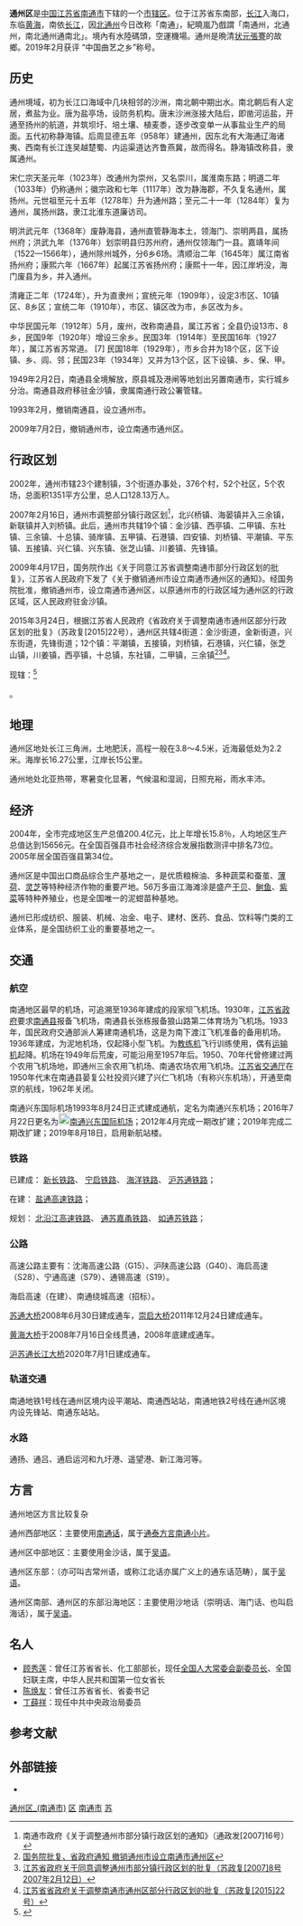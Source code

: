 {{Refimprove |time=2011-05-14T08:07:09+00:00 }}{{Infobox China County
| county  = 通州区
| Photo = Sutong_Bridge.jpg
| Photoname=[[苏通大桥|苏通大桥]]
| map = ChinaNantongTongzhou.png
| map size = 150 
| Pinyin   = Tongzhou Qu
| shortname = 通
| Types = [[市辖区|市辖区]]
| founded = 2009年
| seat = [[金新街道|金新街道]]
| division = 16
| town= 12
| township= 
| subdistrict= 4
| area = 1526平方千米
| area land =  
| area water =  
| census yr = 2015年末
| pop = 126.59万人
| density =  
| leader_title = [[区長|区長]]
| leader_name = [[陈永红|陈永红]]
| leader_title1 = [[区委书记|区委书记]]
| leader_name1 = [[宋乐伟|宋乐伟]]
| GDP = 1462.5亿
| GDP_as_of = 2020
| areacode  = 513
| post code=226300
| carlicense = 苏F
| tree = [[银杏|银杏]]
}}
'''通州区'''是[[中华人民共和国|中国]][[江苏省|江苏省]][[南通市|南通市]]下辖的一个[[市辖区|市辖区]]。位于江苏省东南部，[[长江|长江]]入海口，东临[[黄海|黄海]]，南依[[长江|长江]]，因[[通州区_(北京市)|北通州]]今日改称「南通」，紀曉嵐乃戲謂「南通州，北通州，南北通州通南北」。境內有水陸碼頭，空運機場。通州是晩清[[状元|状元]][[張謇|張謇]]的故鄉。2019年2月获评 “中国曲艺之乡”称号。

== 历史 ==
通州境域，初为长江口海域中几块相邻的沙洲，南北朝中期出水。南北朝后有人定居，煮盐为业。唐为盐亭场，设防务机构。唐末沙洲涨接大陆后，即凿河运盐，开通至扬州的航道，并筑坝圩、培土壤、植麦黍，逐步改变单一从事盐业生产的局面。五代初称静海镇。后周显德五年（958年）建通州，因东北有大海通辽海诸夷、西南有长江连吴越楚蜀、内运渠道达齐鲁燕冀，故而得名。静海镇改称县，隶属通州。

宋仁宗天圣元年（1023年）改通州为崇州，又名崇川，属淮南东路；明道二年（1033年）仍称通州；徽宗政和七年（1117年）改为静海郡，不久复名通州，属扬州。元世祖至元十五年（1278年）升为通州路；至元二十一年（1284年）复为通州，属扬州路，隶江北淮东道廉访司。

明洪武元年（1368年）废静海县，通州直管静海本土，领海门、崇明两县，属扬州府；洪武九年（1376年）划崇明县归苏州府，通州仅领海门一县。嘉靖年间（1522—1566年），通州除州城外，分6乡6场。清顺治二年（1645年）属江南省扬州府；康熙六年（1667年）起属江苏省扬州府；康熙十一年，因江岸坍没，海门废县为乡，并入通州。

清雍正二年（1724年），升为直隶州；宣统元年（1909年），设定3市区、10镇区、8乡区；宣统二年（1910年），市区、镇区改为市，乡区改为乡。

中华民国元年（1912年）5月，废州，改称南通县，属江苏省；全县仍设13市、8乡，民国9年（1920年）增设三余乡。民国3年（1914年）至民国16年（1927年），属江苏省苏常道。 [7]  民国18年（1929年），市乡合并为18个区，区下设镇、乡、闾、邻；民国23年（1934年）又并为13个区，区下设镇、乡、保、甲。

1949年2月2日，南通县全境解放，原县城及港闸等地划出另置南通市，实行城乡分治。南通县政府移驻金沙镇，隶属南通行政公署管辖。

1993年2月，撤销南通县，设立通州市。

2009年7月2日，撤销通州市，设立南通市通州区。

== 行政区划 ==
2002年，通州市辖23个建制镇，3个街道办事处，376个村，52个社区，5个农场，总面积1351平方公里，总人口128.13万人。

2007年2月16日，通州市调整部分镇行政区划<ref>南通市政府《关于调整通州市部分镇行政区划的通知》（通政发[2007]16号）</ref>，北兴桥镇、海晏镇并入三余镇，新联镇并入刘桥镇。此后，通州市共辖19个镇：金沙镇、西亭镇、二甲镇、东社镇、三余镇、十总镇、骑岸镇、五甲镇、石港镇、四安镇、刘桥镇、平潮镇、平东镇、五接镇、兴仁镇、兴东镇、张芝山镇、川姜镇、先锋镇。

2009年4月17日，国务院作出《关于同意江苏省调整南通市部分行政区划的批复》，江苏省人民政府下发了《关于撤销通州市设立南通市通州区的通知》。经国务院批准，撤销通州市，设立南通市通州区，以原通州市的行政区域为通州区的行政区域，区人民政府驻金沙镇。

2015年3月24日，根据江苏省人民政府《省政府关于调整南通市通州区部分行政区划的批复》（苏政复[2015]22号），通州区共辖4街道：金沙街道，金新街道，兴东街道，先锋街道；12个镇：平潮镇，五接镇，刘桥镇，石港镇，兴仁镇，张芝山镇，川姜镇，西亭镇，十总镇，东社镇，二甲镇，三余镇<ref>[https://web.archive.org/web/20150522131536/http://xxgk.tongzhou.gov.cn/xxgk/GovInfoPub/Department/showinfo.aspx?InfoID=92275927-915e-4eb2-a3df-1670e12cbc5c&CategoryNum=001002004001&DeptCode=007 国务院批复、省政府通知 撤销通州市设立南通市通州区]
</ref><ref>[https://web.archive.org/web/20160309181905/http://www.xzqh.org/html/show/js/5495_5.html 江苏省政府关于同意调整通州市部分镇行政区划的批复（苏政复[2007<nowiki>]</nowiki>8号 2007年2月12日）]
</ref><ref>[https://web.archive.org/web/20150522140441/http://xxgk.nantong.gov.cn/govdiropen/jcms_files/jcms1/web1/site/art/2015/3/25/art_5340_406969.html 江苏省省政府关于调整南通市通州区部分行政区划的批复（苏政复[2015<nowiki>]</nowiki>22号）]</ref>。

现辖：<ref>{{PRC admin/ref sgc|32/06/12/000/000}}</ref>

{{PRC admin/children|32/06/12/000/000}}。

== 地理 ==
通州区地处长江三角洲，土地肥沃，高程一般在3.8～4.5米，近海最低处为2.2米。海岸长16.27公里，江岸长15公里。

通州地处北亚热带，寒暑变化显著，气候温和湿润，日照充裕，雨水丰沛。

== 经济 ==
2004年，全市完成地区生产总值200.4亿元，比上年增长15.8％，人均地区生产总值达到15656元。在全国百强县市社会经济综合发展指数测评中排名73位。2005年居全国百强县第34位。

通州区是中国出口商品综合生产基地之一，是优质粮棉油、多种蔬菜和蚕茧、[[薄荷|薄荷]]、[[灵芝|灵芝]]等特种经济作物的重要产地。56万多亩江海滩涂是盛产[[干贝|干贝]]、[[鲥鱼|鲥鱼]]、[[紫菜|紫菜]]等特种养殖业，也是全国唯一的泥蚶苗种基地。

通州已形成纺织、服装、机械、冶金、电子、建材、医药、食品、饮料等门类的工业体系，是全国纺织工业的重要基地之一。

== 交通 ==
=== 航空 ===
南通地区最早的机场，可追溯至1936年建成的段家坝飞机场。1930年，[[江苏省政府|江苏省政府]]要求[[南通县|南通县]]报备飞机场，南通县长张栋报备狼山路第二体育场为飞机场。1933年，国民政府交通部派人筹建南通机场，这是为南下渡江飞机准备的备用机场。1936年建成，为泥地机场，仅起降小型飞机。为[[教练机|教练机]]飞行训练使用，偶有[[运输机|运输机]]起降。机场在1949年后荒废，可能沿用至1957年后。1950、70年代曾修建过两个农用飞机场地，即通州三余农用飞机场、南通农场农用飞机场。[[江苏省交通厅|江苏省交通厅]]在1950年代末在南通县晏复公社投资兴建了兴仁飞机场（有称兴东机场），开通至南京的航线，1962年关闭。

南通兴东国际机场1993年8月24日正式建成通航，定名为南通兴东机场；2016年7月22日更名为[[File:Airport_Sign.svg|20px]][[南通兴东国际机场|南通兴东国际机场]]；2012年4月完成一期改扩建；2019年完成二期改扩建；2019年8月18日，启用新航站楼。 

=== 铁路 ===
已建成：{{rint|cn|rail}} [[新长铁路|新长铁路]]、{{rint|cn|rail}} [[宁启铁路|宁启铁路]]、{{rint|cn|rail}} [[海洋铁路|海洋铁路]]、{{rint|cn|rail}} [[沪苏通铁路|沪苏通铁路]]；

在建：{{rint|cn|rail}} [[盐通高速铁路|盐通高速铁路]]；

规划：{{rint|cn|rail}} [[北沿江高速铁路|北沿江高速铁路]]、{{rint|cn|rail}} [[通苏嘉甬铁路|通苏嘉甬铁路]]、{{rint|cn|rail}} [[如通苏铁路|如通苏铁路]]；

=== 公路 ===
高速公路主要有：沈海高速公路（G15）、沪陕高速公路（G40）、海启高速（S28）、宁通高速（S79）、通锡高速（S19）。 

海启高速（在建）、南通绕城高速（招标）。

[[苏通大桥|苏通大桥]]2008年6月30日建成通车，[[崇启大桥|崇启大桥]]2011年12月24日建成通车。

[[黄海大桥|黄海大桥]]于2008年7月16日全线贯通，2008年底建成通车。

[[沪苏通长江大桥|沪苏通长江大桥]]2020年7月1日建成通车。

=== 轨道交通 ===
南通地铁1号线在通州区境内设平潮站、南通西站站，南通地铁2号线在通州区境内设先锋站、南通东站站。

===水路 ===
通扬、通吕、通启运河和九圩港、遥望港、新江海河等。

== 方言 ==
通州地区方言比较复杂

通州西部地区：主要使用[[南通话|南通话]]，属于[[通泰方言|通泰方言]][[南通小片|南通小片]]。

通州区中部地区：主要使用金沙话，属于[[吴语|吴语]]。

通州区东部：（亦可叫古常州语，或称江北话亦属广义上的通东话范畴），属于[[吴语|吴语]]。

通州区南部、通州区的东部沿海地区：主要使用沙地话（崇明话、海门话、也叫启海话），属于[[吴语|吴语]]。

== 名人 ==
* [[顾秀莲|顾秀莲]]：曾任江苏省省长、化工部部长，现任[[全国人大常委会副委员长|全国人大常委会副委员长]]、全国妇联主席，中华人民共和国第一位女省长
* [[陈焕友|陈焕友]]：曾任江苏省省长、省委书记
* [[丁薛祥|丁薛祥]]：现任中共中央政治局委员

== 参考文献 ==
{{Wikisourcehas|民政部关于江苏省撤销南通县设立通州市的批复|国务院关于同意江苏省调整南通市部分行政区划的批复}}
{{reflist}}

== 外部链接 ==
* {{Official website|http://www.tongzhou.gov.cn/|name=南通市通州区人民政府}}

{{南通市通州区行政区划}}
{{南通市行政区划}}
{{江苏行政区划}}

[[Category:通州区_(南通市)|]]
[[Category:南通区县市|区]]
[[Category:江苏市辖区|南通市]]
[[Category:国家卫生城市|苏]]